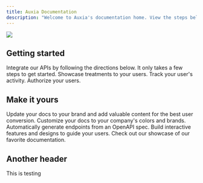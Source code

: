 ```yaml
---
title: Auxia Documentation
description: "Welcome to Auxia's documentation home. View the steps below to get started."
---
```


<img src="/images/banner.png" />

## Getting started
Integrate our APIs by following the directions below. It only takes a few steps to get started.
<CardGroup cols={1}>
  <Card title="Integrate the getTreatments API" icon="pen-to-square" href="https://mintlify.com/docs/quickstart">
    Showcase treatments to your users.
  </Card>
  <Card title="Integrate the logTreatmentInteractions API" icon="image" href="https://mintlify.com/docs/development">
    Track your user's activity.
  </Card>
  <Card title="Authentication" FontAwesomeIcon icon="fa-solid fa-key" href="https://auxiainc.mintlify.app/api-reference/authentication">
    Authorize your users.
  </Card>
</CardGroup>

## Make it yours
Update your docs to your brand and add valuable content for the best user conversion. 
<CardGroup cols={2}>
  <Card title="Customize Style" icon="palette" href="https://mintlify.com/docs/settings/global" >
    Customize your docs to your company's colors and brands.
  </Card>
  <Card title="Reference APIs" icon="code" href="https://mintlify.com/docs/api-playground/openapi" >
    Automatically generate endpoints from an OpenAPI spec.
  </Card>
  <Card title="Add Components" icon="screwdriver-wrench" href="https://mintlify.com/docs/components/accordion">
    Build interactive features and designs to guide your users.
  </Card>
  <Card title="Get Inspiration" icon="stars" href="https://mintlify.com/showcase">
    Check out our showcase of our favorite documentation. 
  </Card>
</CardGroup>

## Another header
This is testing
